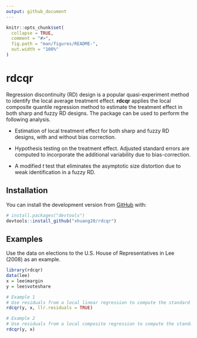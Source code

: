 ```yaml
---
output: github_document
---
```


<!-- README.md is generated from README.Rmd. Please edit that file -->

```r
knitr::opts_chunk$set(
  collapse = TRUE,
  comment = "#>",
  fig.path = "man/figures/README-",
  out.width = "100%"
)
```

# rdcqr

<!-- badges: start -->
<!-- badges: end -->

Regression discontinuity (RD) design is a popular quasi-experiment method to identify the local average treatment effect. __rdcqr__ applies the local composite quantile regression method to estimate the treatment effect in both sharp and fuzzy RD designs. The package can be used to perform the following analysis.

* Estimation of local treatment effect for both sharp and fuzzy RD designs, with and without bias correction.

* Hypothesis testing on the treatment effect. Adjusted standard errors are computed to incorporate the additional variability due to bias-correction.

* A modified _t_ test that eliminates the asymptotic size distortion due to weak identification in a fuzzy RD.

## Installation

You can install the development version from [GitHub](https://github.com/xhuang20/rdcqr.git) with:

``` r
# install.packages("devtools")
devtools::install_github("xhuang20/rdcqr")
```
## Examples

Use the data on elections to the U.S. House of Representatives in Lee (2008) as an example.

```r
library(rdcqr)
data(lee)
x = lee$margin
y = lee$voteshare

# Example 1 
# Use residuals from a local linear regression to compute the standard errors.
rdcqr(y, x, llr.residuals = TRUE)

# Example 2
# Use residuals from a local composite regression to compute the standard errors.
rdcqr(y, x)
```


